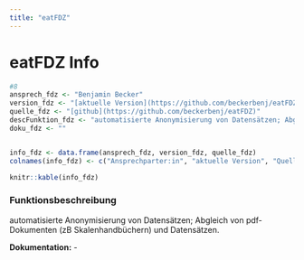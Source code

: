 ```yaml
---
title: "eatFDZ"
---
```


# eatFDZ Info

```r
#8
ansprech_fdz <- "Benjamin Becker"
version_fdz <- "[aktuelle Version](https://github.com/beckerbenj/eatFDZ/blob/master/DESCRIPTION)"
quelle_fdz <- "[github](https://github.com/beckerbenj/eatFDZ)"
descFunktion_fdz <- "automatisierte Anonymisierung von Datensätzen; Abgleich von pdf-Dokumenten (zB Skalenhandbüchern) und Datensätzen."
doku_fdz <- ""


info_fdz <- data.frame(ansprech_fdz, version_fdz, quelle_fdz)
colnames(info_fdz) <- c("Ansprechparter:in", "aktuelle Version", "Quelle")

knitr::kable(info_fdz)
```

### Funktionsbeschreibung

automatisierte Anonymisierung von Datensätzen; Abgleich von pdf-Dokumenten (zB Skalenhandbüchern) und Datensätzen.

**Dokumentation:** -
